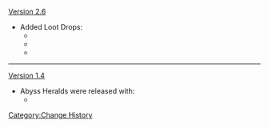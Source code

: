 [[Version 2.6]]
* Added Loot Drops:
** {{Item|Gloomy Statuette|30}}
** {{Item|Dark Statuette|30}}
** {{Item|Deathly Statuette|30}}
----
[[Version 1.4]]
* Abyss Heralds were released with:
** {{Enemy|Abyss Herald: Wicked Torrents}}
<noinclude>[[Category:Change History]]</noinclude>
